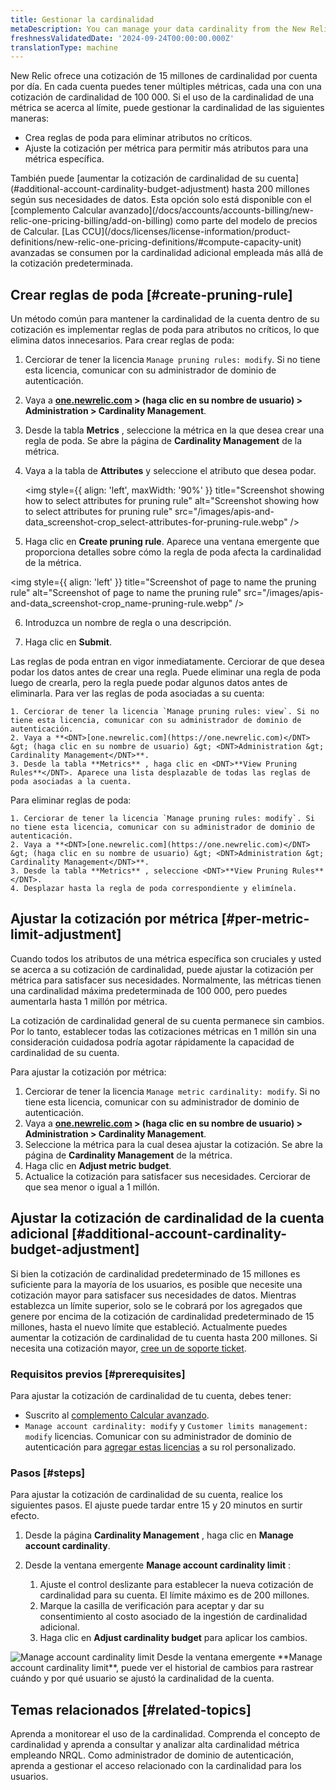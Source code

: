 ```yaml
---
title: Gestionar la cardinalidad
metaDescription: You can manage your data cardinality from the New Relic UI.
freshnessValidatedDate: '2024-09-24T00:00:00.000Z'
translationType: machine
---
```


New Relic ofrece una cotización de 15 millones de cardinalidad por cuenta por día. En cada cuenta puedes tener múltiples métricas, cada una con una cotización de cardinalidad de 100 000. Si el uso de la cardinalidad de una métrica se acerca al límite, puede gestionar la cardinalidad de las siguientes maneras:

* Crea reglas de poda para eliminar atributos no críticos.
* Ajuste la cotización per métrica para permitir más atributos para una métrica específica.

<Callout variant="important">
  También puede [aumentar la cotización de cardinalidad de su cuenta](#additional-account-cardinality-budget-adjustment) hasta 200 millones según sus necesidades de datos. Esta opción solo está disponible con el [complemento Calcular avanzado](/docs/accounts/accounts-billing/new-relic-one-pricing-billing/add-on-billing) como parte del modelo de precios de Calcular. [Las CCU](/docs/licenses/license-information/product-definitions/new-relic-one-pricing-definitions/#compute-capacity-unit) avanzadas se consumen por la cardinalidad adicional empleada más allá de la cotización predeterminada.
</Callout>

## Crear reglas de poda [#create-pruning-rule]

Un método común para mantener la cardinalidad de la cuenta dentro de su cotización es implementar reglas de poda para atributos no críticos, lo que elimina datos innecesarios. Para crear reglas de poda:

1. Cerciorar de tener la licencia `Manage pruning rules: modify`. Si no tiene esta licencia, comunicar con su administrador de dominio de autenticación.

2. Vaya a **<DNT>[one.newrelic.com](https://one.newrelic.com)</DNT> &gt; (haga clic en su nombre de usuario) &gt; <DNT>Administration &gt; Cardinality Management</DNT>**.

3. Desde la tabla **Metrics** , seleccione la métrica en la que desea crear una regla de poda. Se abre la página de **Cardinality Management** de la métrica.

4. Vaya a la tabla de **Attributes** y seleccione el atributo que desea podar.

   <img style={{ align: 'left', maxWidth: '90%' }} title="Screenshot showing how to select attributes for pruning rule" alt="Screenshot showing how to select attributes for pruning rule" src="/images/apis-and-data_screenshot-crop_select-attributes-for-pruning-rule.webp" />

5. Haga clic en <DNT>**Create pruning rule**</DNT>. Aparece una ventana emergente que proporciona detalles sobre cómo la regla de poda afecta la cardinalidad de la métrica.

<img style={{ align: 'left' }} title="Screenshot of page to name the pruning rule" alt="Screenshot of page to name the pruning rule" src="/images/apis-and-data_screenshot-crop_name-pruning-rule.webp" />

6. Introduzca un nombre de regla o una descripción.

7. Haga clic en <DNT>**Submit**</DNT>.

<Callout variant="caution">
  Las reglas de poda entran en vigor inmediatamente. Cerciorar de que desea podar los datos antes de crear una regla. Puede eliminar una regla de poda luego de crearla, pero la regla puede podar algunos datos antes de eliminarla.
</Callout>

<CollapserGroup>
  <Collapser id="view-pruning-rules" title="Ver reglas de poda">
    Para ver las reglas de poda asociadas a su cuenta:

    1. Cerciorar de tener la licencia `Manage pruning rules: view`. Si no tiene esta licencia, comunicar con su administrador de dominio de autenticación.
    2. Vaya a **<DNT>[one.newrelic.com](https://one.newrelic.com)</DNT> &gt; (haga clic en su nombre de usuario) &gt; <DNT>Administration &gt; Cardinality Management</DNT>**.
    3. Desde la tabla **Metrics** , haga clic en <DNT>**View Pruning Rules**</DNT>. Aparece una lista desplazable de todas las reglas de poda asociadas a la cuenta.
  </Collapser>

  <Collapser id="delete-pruning-rule" title="Eliminar reglas de poda">
    Para eliminar reglas de poda:

    1. Cerciorar de tener la licencia `Manage pruning rules: modify`. Si no tiene esta licencia, comunicar con su administrador de dominio de autenticación.
    2. Vaya a **<DNT>[one.newrelic.com](https://one.newrelic.com)</DNT> &gt; (haga clic en su nombre de usuario) &gt; <DNT>Administration &gt; Cardinality Management</DNT>**.
    3. Desde la tabla **Metrics** , seleccione <DNT>**View Pruning Rules**</DNT>.
    4. Desplazar hasta la regla de poda correspondiente y elimínela.
  </Collapser>
</CollapserGroup>

## Ajustar la cotización por métrica [#per-metric-limit-adjustment]

Cuando todos los atributos de una métrica específica son cruciales y usted se acerca a su cotización de cardinalidad, puede ajustar la cotización per métrica para satisfacer sus necesidades. Normalmente, las métricas tienen una cardinalidad máxima predeterminada de 100 000, pero puedes aumentarla hasta 1 millón por métrica.

<Callout variant="tip">
  La cotización de cardinalidad general de su cuenta permanece sin cambios. Por lo tanto, establecer todas las cotizaciones métricas en 1 millón sin una consideración cuidadosa podría agotar rápidamente la capacidad de cardinalidad de su cuenta.
</Callout>

Para ajustar la cotización por métrica:

1. Cerciorar de tener la licencia `Manage metric cardinality: modify`. Si no tiene esta licencia, comunicar con su administrador de dominio de autenticación.
2. Vaya a **<DNT>[one.newrelic.com](https://one.newrelic.com)</DNT> &gt; (haga clic en su nombre de usuario) &gt; <DNT>Administration &gt; Cardinality Management</DNT>**.
3. Seleccione la métrica para la cual desea ajustar la cotización. Se abre la página de **Cardinality Management** de la métrica.
4. Haga clic en <DNT>**Adjust metric budget**</DNT>.
5. Actualice la cotización para satisfacer sus necesidades. Cerciorar de que sea menor o igual a 1 millón.

## Ajustar la cotización de cardinalidad de la cuenta adicional [#additional-account-cardinality-budget-adjustment]

Si bien la cotización de cardinalidad predeterminado de 15 millones es suficiente para la mayoría de los usuarios, es posible que necesite una cotización mayor para satisfacer sus necesidades de datos. Mientras establezca un límite superior, solo se le cobrará por los agregados que genere por encima de la cotización de cardinalidad predeterminado de 15 millones, hasta el nuevo límite que estableció. Actualmente puedes aumentar la cotización de cardinalidad de tu cuenta hasta 200 millones. Si necesita una cotización mayor, [cree un de soporte ticket](https://one.newrelic.com/help-xp).

### Requisitos previos [#prerequisites]

Para ajustar la cotización de cardinalidad de tu cuenta, debes tener:

* Suscrito al [complemento Calcular avanzado](/docs/accounts/accounts-billing/new-relic-one-pricing-billing/add-on-billing).
* `Manage account cardinality: modify` y `Customer limits management: modify` licencias. Comunicar con su administrador de dominio de autenticación para [agregar estas licencias](#access-management) a su rol personalizado.

### Pasos [#steps]

Para ajustar la cotización de cardinalidad de su cuenta, realice los siguientes pasos. El ajuste puede tardar entre 15 y 20 minutos en surtir efecto.

1. Desde la página <DNT>**Cardinality Management**</DNT> , haga clic en <DNT>**Manage account cardinality**</DNT>.

2. Desde la ventana emergente <DNT>**Manage account cardinality limit**</DNT> :

   1. Ajuste el control deslizante para establecer la nueva cotización de cardinalidad para su cuenta. El límite máximo es de 200 millones.
   2. Marque la casilla de verificación para aceptar y dar su consentimiento al costo asociado de la ingestión de cardinalidad adicional.
   3. Haga clic en <DNT>**Adjust cardinality budget**</DNT> para aplicar los cambios.

<img title="Manage account cardinality limit" alt="Manage account cardinality limit" src="/images/adjust-account-cardinality.webp" />

<Callout variant="tip">
  Desde la ventana emergente <DNT>**Manage account cardinality limit**</DNT>, puede ver el historial de cambios para rastrear cuándo y por qué usuario se ajustó la cardinalidad de la cuenta.
</Callout>

## Temas relacionados [#related-topics]

<DocTiles>
  <DocTile title="Monitorizar la cardinalidad" path="/docs/data-apis/ingest-apis/metric-api/monitor-cardinality">
    Aprenda a monitorear el uso de la cardinalidad.
  </DocTile>

  <DocTile title="Entender y consultar alta cardinalidad métrica" path="/docs/data-apis/ingest-apis/metric-api/NRQL-high-cardinality-metrics">
    Comprenda el concepto de cardinalidad y aprenda a consultar y analizar alta cardinalidad métrica empleando NRQL.
  </DocTile>

  <DocTile title="Gestión de acceso" path="/docs/data-apis/ingest-apis/metric-api/cardinality-access-management">
    Como administrador de dominio de autenticación, aprenda a gestionar el acceso relacionado con la cardinalidad para los usuarios.
  </DocTile>
</DocTiles>